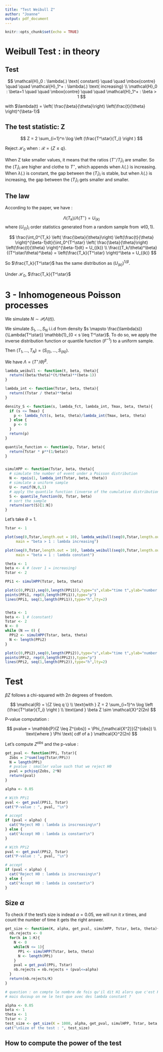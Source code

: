 ```yaml
---
title: "Test Weibull Z"
author: "Joanne"
output: pdf_document
---
```


```r
knitr::opts_chunk$set(echo = TRUE)
```

# Weibull Test : in theory

## Test 

$$
\mathcal{H}_0 : \lambda(.) \text{ constant} \quad \quad \mbox{contre} \quad \quad \mathcal{H}_1^+ : \lambda(.) \text{ increasing} \\
\mathcal{H}_0 : \beta=1 \quad \quad \mbox{contre} \quad \quad \mathcal{H}_1^+ : \beta > 1
$$

with $\lambda(t) = \left( \frac{\beta}{\theta}\right) \left(\frac{t}{\theta} \right)^{\beta-1}$

## The test statistic: Z

$$
Z = 2 \sum_{i=1}^n \log \left (\frac{T^\star}{T_i} \right )
$$

Reject $\mathcal{H}_0$ when : $\mathcal{R} = \{Z \leq q \}$.

When Z take smaller values, it means that the ratios $(T^\star/T_i)_i$ are smaller. So the $(T_i)_i$ are higher and clothe to $T^\star$, which appends when $\lambda(.)$ is increasing. When $\lambda(.)$ is constant, the gap between the $(T_i)_i$ is stable, but when $\lambda(.)$ is increasing, the gap between the $(T_i)_i$ gets smaller and smaller.

## The law

According to the paper, we have : 

$$
\Lambda(T_k) / \Lambda(T^\star) = U_{(k)}
$$
where $(U_{(i)})_i$ order statistics generated from a random sample from $\mathcal{U}(0,1)$.

$$
\frac{\int_0^{T_k} \left( \frac{\beta}{\theta}\right) \left(\frac{t}{\theta} \right)^{\beta-1}dt}{\int_0^{T^\star} \left( \frac{\beta}{\theta}\right) \left(\frac{t}{\theta} \right)^{\beta-1}dt} = U_{(k)} \\
\frac{(T_k/\theta)^\beta}{(T^\star/\theta)^\beta} = \left(\frac{T_k}{T^\star} \right)^\beta = U_{(k)}
$$

So $\frac{T_k}{T^\star}$ has the same distribution as $(U_{(k)})^{1/\beta}$.

Under $\mathcal{H}_0$, $\frac{T_k}{T^\star}$

# 3 - Inhomogeneous Poisson processes

We simulate $N \sim \mathcal{P}(\Lambda(t))$.

We simulate $S_1, ..., S_N$ i.i.d from density $s \mapsto \frac{\lambda(s)}{\Lambda(T^\star)} \mathbb{1}_{0 < s \leq T^\star}$. To do so, we apply the inverse distribution function or quantile function ($F^{-1}$) to a uniform sample. 

Then $(T_1, ..., T_N) = (S_{(1)}, ..., S_{(N)})$.

We have $\Lambda = (T^\star / \theta)^\beta$.

```r
lambda_weibull <- function(t, beta, theta){
  return((beta/theta)*(t/theta)**(beta-1))
}

lambda_int <- function(Tstar, beta, theta){
  return((Tstar / theta)**beta)
}

density_S <- function(s, lambda_fct, lambda_int, Tmax, beta, theta){
  if (s <= Tmax) {
    p <- lambda_fct(s, beta, theta)/lambda_int(Tmax, beta, theta)
  } else {
    p <- 0
  }
  return(p)
}

quantile_function <- function(p, Tstar, beta){
  return(Tstar * p**(1/beta))
}


simulHPP <- function(Tstar, beta, theta){
  # simulate the number of event under a Poisson distribution
  N <- rpois(1, lambda_int(Tstar, beta, theta))
  # simulate a uniform sample
  U <- runif(N,0,1)
  # apply the quantile function (inverse of the cumulative distribution function)
  S <- quantile_function(U, Tstar, beta)
  # sort the sample
  return(sort(S)[1:N])
}
```

Let's take $\theta = 1$.

```r
Tstar <- 1

plot(seq(0,Tstar,length.out = 10), lambda_weibull(seq(0,Tstar,length.out = 10), 5, 1), 
     main = "beta > 1 : lambda increasing")

plot(seq(0,Tstar,length.out = 10), lambda_weibull(seq(0,Tstar,length.out = 10), 1, 1), 
     main = "beta = 1 : lambda constant")
```


```r
theta <- 1
beta <- 4 # (over 1 = increasing)
Tstar <- 2

PPi1 <- simulHPP(Tstar, beta, theta)

plot(c(0,PPi1),seq(0,length(PPi1)),type="s",xlab="time t",ylab="number of events by time t")
points(PPi1, rep(0,length(PPi1)),type="p")
lines(PPi1, seq(1,length(PPi1)),type="h",lty=2)


theta <- 1
beta <- 1 # (constant)
Tstar <- 2
N <- 0
while (N == 0) {
  PPi2 <- simulHPP(Tstar, beta, theta)
  N <- length(PPi2)
}

plot(c(0,PPi2),seq(0,length(PPi2)),type="s",xlab="time t",ylab="number of events by time t")
points(PPi2, rep(0,length(PPi2)),type="p")
lines(PPi2, seq(1,length(PPi2)),type="h",lty=2)
```


# Test 

$\beta Z$ follows a chi-squared with $2n$ degrees of freedom.

$$
\mathcal{R} = \{Z \leq q \} \\
\text{with  } Z = 2 \sum_{i=1}^n \log \left (\frac{T^\star}{T_i} \right ) \\
\text{and } \beta Z \sim \mathcal{X}^2(2n)
$$

P-value computation :

$$
pvalue = \mathbb{P}(Z \leq Z^{obs}) = \Phi_{\mathcal{X^2}}(Z^{obs}) \\
\text{where } \Phi \text{ cdf of a } \mathcal{X}^2(2n)
$$

Let's compute $Z^{obs}$ and the p-value :

```r
get_pval <- function(PPi, Tstar){
  Zobs = 2*sum(log(Tstar/PPi))
  N = length(PPi)
  # pvalue : smaller value such that we reject H0
  pval = pchisq(Zobs, 2*N)
  return(pval)
}

alpha <- 0.05

# With PPi1
pval <- get_pval(PPi1, Tstar)
cat("P-value : ", pval, "\n")

# accept
if (pval < alpha) {
  cat("Reject H0 : lambda is inscreasing\n")
} else {
  cat("Accept H0 : lambda is constant\n")
}

# With PPi2
pval <- get_pval(PPi2, Tstar)
cat("P-value : ", pval, "\n")

# accept
if (pval < alpha) {
  cat("Reject H0 : lambda is inscreasing\n")
} else {
  cat("Accept H0 : lambda is constant\n")
}

```

## Size $\alpha$

To check if the test's size is indead $\alpha = 0.05$, we will run it $x$ times, and count the number of time it gets the right answer.


```r
get_size <- function(K, alpha, get_pval, simulHPP, Tstar, beta, theta){
  nb.rejects <- 0
  for(k in 1:K){
    N <- 0
    while(N <= 1){
      PPi <- simulHPP(Tstar, beta, theta)
      N <- length(PPi)
    }
    pval = get_pval(PPi, Tstar)
    nb.rejects = nb.rejects + (pval<=alpha)  
  }
  return(nb.rejects/K)
}
```


```r
# question : on compte le nombre de fois qu'il dit H1 alors que c'est H0
# mais ducoup on ne le test que avec des lambda constant ?

alpha <- 0.05
beta <- 1
theta <- 1
Tstar <- 2
test_size <- get_size(K = 1000, alpha, get_pval, simulHPP, Tstar, beta, theta)
cat("\nSize of the test : ", test_size)

```

## How to compute the power of the test





